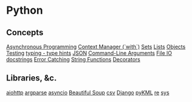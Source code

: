 = Python =

== Concepts ==
[[Asynchronous Programming]]
[[Context Manager (`with`)]]
[[Sets]]
[[Lists]]
[[Objects]]
[[Testing]]
[[typing - type hints]]
[[JSON]]
[[Command-Line Arguments]]
[[File IO]]
[[docstrings]]
[[Error Catching]]
[[String Functions]]
[[Decorators]]

== Libraries, &c. ==
[[aiohttp]]
[[argparse]]
[[asyncio]]
[[Beautiful Soup]]
[[csv]]
[[Django]]
[[pyKML]]
[[re]]
[[sys]]
